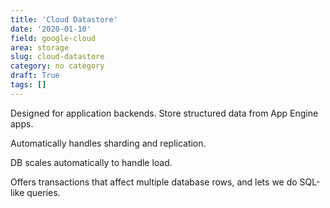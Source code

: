 ```yaml
---
title: 'Cloud Datastore'
date: '2020-01-10'
field: google-cloud
area: storage
slug: cloud-datastore
category: no category
draft: True
tags: []
---
```


Designed for application backends. Store structured data from App Engine apps.

Automatically handles sharding and replication.

DB scales automatically to handle load. 

Offers transactions that affect multiple database rows, and lets we do SQL-like queries.